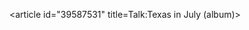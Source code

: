 <article id="39587531" title=Talk:Texas in July (album)>
	<talkpage id="39587531" title="Talk:Texas in July (album)">
{{album|class=stub|importance=low}}
	</talkpage>
</article>